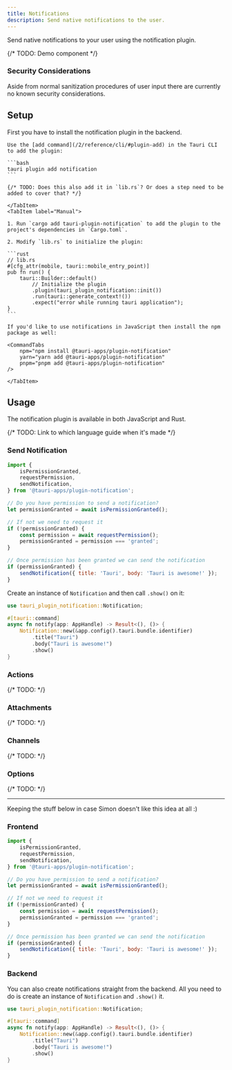 ```yaml
---
title: Notifications
description: Send native notifications to the user.
---
```



<PluginBreadcrumb
	version="v2.0.0-alpha.2"
	github="https://github.com/tauri-apps/plugins-workspace/tree/v2/plugins/notification"
	npm="https://www.npmjs.com/package/@tauri-apps/plugin-notification"
	cratesio="https://crates.io/crates/tauri-plugin-notification"
	jsApi="/2/reference/js/notification"
	docsrs="https://docs.rs/tauri-plugin-notification/2.0.0-alpha.2/tauri_plugin_notification/"
/>

Send native notifications to your user using the notification plugin.

{/* TODO: Demo component */}

### Security Considerations

Aside from normal sanitization procedures of user input there are currently no known security considerations.

## Setup

First you have to install the notification plugin in the backend.

<Tabs>
    <TabItem label="Automatic">

    Use the [add command](/2/reference/cli/#plugin-add) in the Tauri CLI to add the plugin:

    ```bash
    tauri plugin add notification
    ```

    {/* TODO: Does this also add it in `lib.rs`? Or does a step need to be added to cover that? */}

    </TabItem>
    <TabItem label="Manual">

    1. Run `cargo add tauri-plugin-notification` to add the plugin to the project's dependencies in `Cargo.toml`.

    2. Modify `lib.rs` to initialize the plugin:

    ```rust
    // lib.rs
    #[cfg_attr(mobile, tauri::mobile_entry_point)]
    pub fn run() {
        tauri::Builder::default()
            // Initialize the plugin
            .plugin(tauri_plugin_notification::init())
            .run(tauri::generate_context!())
            .expect("error while running tauri application");
    }
    ```

    If you'd like to use notifications in JavaScript then install the npm package as well:

    <CommandTabs
        npm="npm install @tauri-apps/plugin-notification"
        yarn="yarn add @tauri-apps/plugin-notification"
        pnpm="pnpm add @tauri-apps/plugin-notification"
    />

    </TabItem>

</Tabs>

## Usage

The notification plugin is available in both JavaScript and Rust.

{/* TODO: Link to which language guide when it's made */}

### Send Notification

<Tabs>
<TabItem label="JavaScript">

```js
import {
	isPermissionGranted,
	requestPermission,
	sendNotification,
} from '@tauri-apps/plugin-notification';

// Do you have permission to send a notification?
let permissionGranted = await isPermissionGranted();

// If not we need to request it
if (!permissionGranted) {
	const permission = await requestPermission();
	permissionGranted = permission === 'granted';
}

// Once permission has been granted we can send the notification
if (permissionGranted) {
	sendNotification({ title: 'Tauri', body: 'Tauri is awesome!' });
}
```

</TabItem>
<TabItem label="Rust">

Create an instance of `Notification` and then call `.show()` on it:

```rust
use tauri_plugin_notification::Notification;

#[tauri::command]
async fn notify(app: AppHandle) -> Result<(), ()> {
    Notification::new(&app.config().tauri.bundle.identifier)
        .title("Tauri")
        .body("Tauri is awesome!")
        .show()
}
```

</TabItem>
</Tabs>

### Actions

{/* TODO: */}

<Stub />

### Attachments

{/* TODO: */}

<Stub />

### Channels

{/* TODO: */}

<Stub />

### Options

{/* TODO: */}

<Stub />

---

Keeping the stuff below in case Simon doesn't like this idea at all :)

### Frontend

```js
import {
	isPermissionGranted,
	requestPermission,
	sendNotification,
} from '@tauri-apps/plugin-notification';

// Do you have permission to send a notification?
let permissionGranted = await isPermissionGranted();

// If not we need to request it
if (!permissionGranted) {
	const permission = await requestPermission();
	permissionGranted = permission === 'granted';
}

// Once permission has been granted we can send the notification
if (permissionGranted) {
	sendNotification({ title: 'Tauri', body: 'Tauri is awesome!' });
}
```

### Backend

You can also create notifications straight from the backend. All you need to do is create an instance of `Notification` and `.show()` it.

```rust
use tauri_plugin_notification::Notification;

#[tauri::command]
async fn notify(app: AppHandle) -> Result<(), ()> {
    Notification::new(&app.config().tauri.bundle.identifier)
        .title("Tauri")
        .body("Tauri is awesome!")
        .show()
}
```
